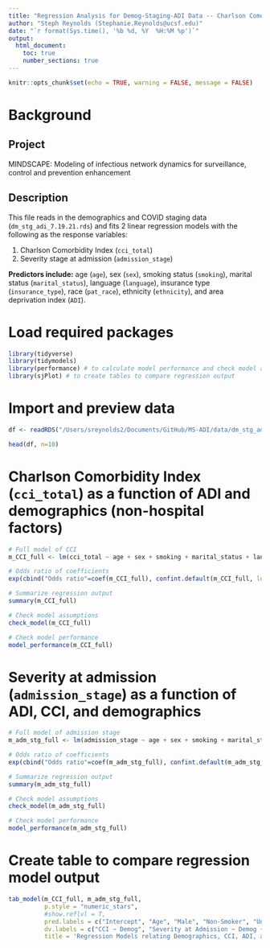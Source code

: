 ```yaml
---
title: "Regression Analysis for Demog-Staging-ADI Data -- Charlson Comorbidity Index & Severity at Admission"
author: "Steph Reynolds (Stephanie.Reynolds@ucsf.edu)"
date: "`r format(Sys.time(), '%b %d, %Y  %H:%M %p')`"
output:
  html_document:
    toc: true
    number_sections: true
---
```


```r
knitr::opts_chunk$set(echo = TRUE, warning = FALSE, message = FALSE)
```

# Background

## Project

MINDSCAPE: Modeling of infectious network dynamics for surveillance, control and prevention enhancement

## Description

This file reads in the demographics and COVID staging data (`dm_stg_adi_7.19.21.rds`) and fits 2 linear regression models with the following as the response variables:

1.  Charlson Comorbidity Index (`cci_total`)
2.  Severity stage at admission (`admission_stage`)

**Predictors include:** age (`age`), sex (`sex`), smoking status (`smoking`), marital status (`marital_status`), language (`language`), insurance type (`insurance_type`), race (`pat_race`), ethnicity (`ethnicity`), and area deprivation index (`ADI`).

# Load required packages

```r
library(tidyverse)
library(tidymodels)
library(performance) # to calculate model performance and check model assumptions
library(sjPlot) # to create tables to compare regression output 
```

# Import and preview data

```r
df <- readRDS("/Users/sreynolds2/Documents/GitHub/MS-ADI/data/dm_stg_adi_7.19.21.rds")

head(df, n=10)
```

# Charlson Comorbidity Index (`cci_total`) as a function of ADI and demographics (non-hospital factors)

```r
# Full model of CCI
m_CCI_full <- lm(cci_total ~ age + sex + smoking + marital_status + language + insurance_type + pat_race + ethnicity + ADI, data = df)

# Odds ratio of coefficients
exp(cbind("Odds ratio"=coef(m_CCI_full), confint.default(m_CCI_full, level=0.95)))

# Summarize regression output 
summary(m_CCI_full)

# Check model assumptions
check_model(m_CCI_full)

# Check model performance 
model_performance(m_CCI_full)
```

# Severity at admission (`admission_stage`) as a function of ADI, CCI, and demographics

```r
# Full model of admission stage
m_adm_stg_full <- lm(admission_stage ~ age + sex + smoking + marital_status + language + insurance_type + pat_race + ethnicity + ADI + cci_total, data = df)

# Odds ratio of coefficients
exp(cbind("Odds ratio"=coef(m_adm_stg_full), confint.default(m_adm_stg_full, level=0.95)))

# Summarize regression output 
summary(m_adm_stg_full)

# Check model assumptions
check_model(m_adm_stg_full)

# Check model performance 
model_performance(m_adm_stg_full)
```

# Create table to compare regression model output

```r
tab_model(m_CCI_full, m_adm_stg_full,
          p.style = "numeric_stars",
          #show.reflvl = T,
          pred.labels = c("Intercept", "Age", "Male", "Non-Smoker", "Unknown Smoker", "Marital Status: Paired", "Marital Status: Unknown/Declined", "Not English", "Private Insurance", "Asian", "Black", "White", "Unknown/Declined Race", "Hispanic/Latino", "Not Hispanic", "Area Deprivation Index (ADI)", "Charlson Comorbidity Index (CCI)"),
          dv.labels = c("CCI ~ Demog", "Severity at Admission ~ Demog + ADI + CCI"),
          title = 'Regression Models relating Demographics, CCI, ADI, and Severity at Admission')
```
